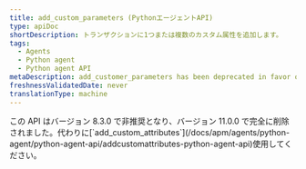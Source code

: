 ```yaml
---
title: add_custom_parameters (PythonエージェントAPI)
type: apiDoc
shortDescription: トランザクションに1つまたは複数のカスタム属性を追加します。
tags:
  - Agents
  - Python agent
  - Python agent API
metaDescription: add_customer_parameters has been deprecated in favor of add_customer_attributes.
freshnessValidatedDate: never
translationType: machine
---
```


<Callout variant="caution">
  この API はバージョン 8.3.0 で非推奨となり、バージョン 11.0.0 で完全に削除されました。代わりに[`add_custom_attributes`](/docs/apm/agents/python-agent/python-agent-api/addcustomattributes-python-agent-api)使用してください。
</Callout>